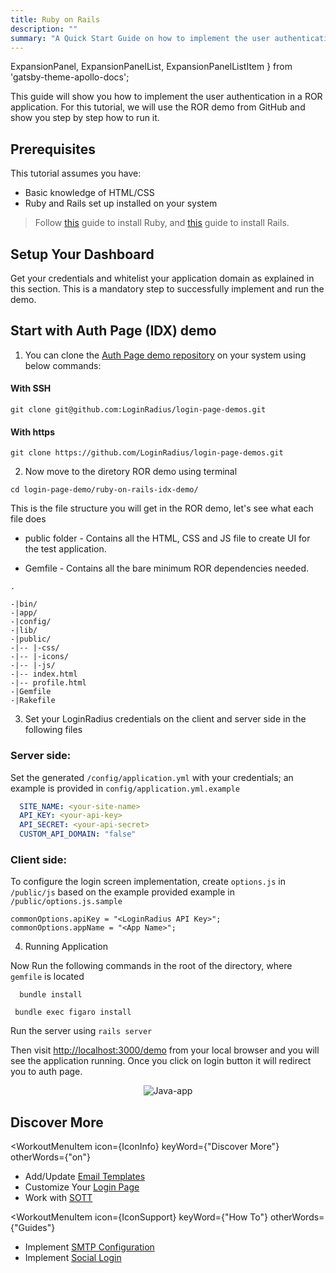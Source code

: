 ```yaml
---
title: Ruby on Rails
description: ""
summary: "A Quick Start Guide on how to implement the user authentication in a Ruby on Rails application."
---
```


  ExpansionPanel,
  ExpansionPanelList,
  ExpansionPanelListItem
} from 'gatsby-theme-apollo-docs';


This guide will show you how to implement the user authentication in a ROR application. For this tutorial, we will use the ROR demo from GitHub and show you step by step how to run it.

## Prerequisites

This tutorial assumes you have:

- Basic knowledge of HTML/CSS
-  Ruby and Rails set up installed on your system

> Follow [this](https://www.ruby-lang.org/en/documentation/installation/) guide to install Ruby, and [this](https://guides.rubyonrails.org/) guide to install Rails. 


## Setup Your Dashboard

Get your credentials and whitelist your application domain as explained in this section. This is a mandatory step to successfully implement and run the demo.

<ExpansionPanel title="Click here to view details">
<Setup />
</ExpansionPanel>

## Start with Auth Page (IDX) demo

1. You can clone the [Auth Page demo repository](https://github.com/LoginRadius/login-page-demos) on your system using below commands:

  #### With SSH

  ```
  git clone git@github.com:LoginRadius/login-page-demos.git
  ```

  #### With https

  ```
  git clone https://github.com/LoginRadius/login-page-demos.git
  ```
2. Now move to the diretory ROR demo using terminal

```
cd login-page-demo/ruby-on-rails-idx-demo/
```

This is the file structure you will get in the ROR demo, let's see  what each file does

 - public folder - Contains all the HTML, CSS and JS file to create UI for the test application.

 - Gemfile - Contains all the bare minimum ROR dependencies needed.


```
.

-|bin/
-|app/
-|config/
-|lib/
-|public/
-|-- |-css/
-|-- |-icons/
-|-- |-js/
-|-- index.html 
-|-- profile.html 
-|Gemfile
-|Rakefile

```



3. Set your LoginRadius credentials on the client and server side in the following files

### Server side:
 Set the generated `/config/application.yml` with your credentials; an example is provided in  `config/application.yml.example`

```yml
  SITE_NAME: <your-site-name>
  API_KEY: <your-api-key>
  API_SECRET: <your-api-secret>
  CUSTOM_API_DOMAIN: "false"
```

### Client side:
 To configure the login screen implementation, create `options.js` in `/public/js` based on the example provided example in `/public/options.js.sample` 


``` JS
commonOptions.apiKey = "<LoginRadius API Key>";
commonOptions.appName = "<App Name>";
```
4. Running Application 

Now Run the following commands in the root of the directory, where `gemfile` is located  

```
  bundle install
```
```
 bundle exec figaro install
```

Run the server using `rails server`

Then visit [http://localhost:3000/demo](http://localhost:3000/demo) from your local browser and you will see the application running. Once you click on login button it will redirect you to auth page.



<div style="text-align:center">
  <img src="../assets/ror_idx.png" alt="Java-app" />
</div>


## Discover More 


<MenuWrapper>

<WorkoutMenuItem
  icon={IconInfo}
  keyWord={"Discover More"}
  otherWords={"on"}
>

* Add/Update [Email Templates](/howto/email-templates/)
* Customize Your [Login Page](/howto/authentication-theme/)
* Work with [SOTT](/howto/work-with-sott/)

</WorkoutMenuItem>

<WorkoutMenuItem
  icon={IconSupport}
  keyWord={"How To"}
  otherWords={"Guides"}
>

* Implement [SMTP Configuration](/howto/email-smtp-config/)
* Implement [Social Login](/howto/social-login/)

</WorkoutMenuItem>

</MenuWrapper>